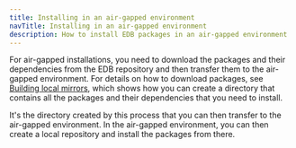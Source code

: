 ```yaml
---
title: Installing in an air-gapped environment
navTitle: Installing in an air-gapped environment
description: How to install EDB packages in an air-gapped environment
---
```


For air-gapped installations, you need to download the packages and their dependencies from the EDB repository and then transfer them to the air-gapped environment. For details on how to download packages, see [Building local mirrors](building_local_mirrors), which shows how you can create a directory that contains all the packages and their dependencies that you need to install. 

It's the directory created by this process that you can then transfer to the air-gapped environment. In the air-gapped environment, you can then create a local repository and install the packages from there.
